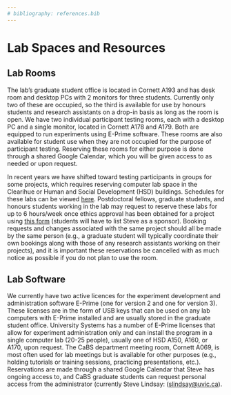 ```yaml
---
# bibliography: references.bib
---
```


# Lab Spaces and Resources

## Lab Rooms

The lab’s graduate student office is located in Cornett A193 and has desk room and desktop PCs with 2 monitors for three students. Currently only two of these are occupied, so the third is available for use by honours students and research assistants on a drop-in basis as long as the room is open. 
We have two individual participant testing rooms, each with a desktop PC and a single monitor, located in Cornett A178 and A179. Both are equipped to run experiments using E-Prime software. These rooms are also available for student use when they are not occupied for the purpose of participant testing. Reserving these rooms for either purpose is done through a shared Google Calendar, which you will be given access to as needed or upon request. 

In recent years we have shifted toward testing participants in groups for some projects, which requires reserving computer lab space in the Clearihue or Human and Social Development (HSD) buildings. Schedules for these labs can be viewed [here](https://www.uvic.ca/systems/facilities/classroomdetails/index.php). Postdoctoral fellows, graduate students, and honours students working in the lab may request to reserve these labs for up to 6 hours/week once ethics approval has been obtained for a project using [this form](https://www.uvic.ca/systems/facilities/scfbookings/researchbookings/) (students will have to list Steve as a sponsor). Booking requests and changes associated with the same project should all be made by the same person (e.g., a graduate student will typically coordinate their own bookings along with those of any research assistants working on their projects), and it is important these reservations be cancelled with as much notice as possible if you do not plan to use the room.

## Lab Software

We currently have two active licences for the experiment development and administration software E-Prime (one for version 2 and one for version 3). These licenses are in the form of USB keys that can be used on any lab computers with E-Prime installed and are usually stored in the graduate student office. University Systems has a number of E-Prime licenses that allow for experiment administration only and can install the program in a single computer lab (20-25 people), usually one of HSD A150, A160, or A170, upon request.
The CaBS department meeting room, Cornett A069, is most often used for lab meetings but is available for other purposes (e.g., holding tutorials or training sessions, practicing presentations, etc.). Reservations are made through a shared Google Calendar that Steve has ongoing access to, and CaBS graduate students can request personal access from the administrator (currently Steve Lindsay: ([slindsay@uvic.ca](slindsay@uvic.ca)).
